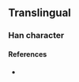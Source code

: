 {{character info/new}}
==Translingual==

===Han character===
{{Han char|rn=96|rad=玉|as=10|sn=14|four=|canj=MGTMJ|ids=⿰王華}}

====References====
* {{Han ref|kx=0742.251|hdz=21133.061|uh=748D}}